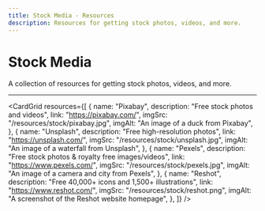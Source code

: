 ```yaml
---
title: Stock Media - Resources
description: Resources for getting stock photos, videos, and more.
---
```



# Stock Media

A collection of resources for getting stock photos, videos, and more.

---

<CardGrid
  resources={[
    {
      name: "Pixabay",
      description: "Free stock photos and videos",
      link: "https://pixabay.com/",
      imgSrc: "/resources/stock/pixabay.jpg",
      imgAlt: "An image of a duck from Pixabay",
    },
    {
      name: "Unsplash",
      description: "Free high-resolution photos",
      link: "https://unsplash.com/",
      imgSrc: "/resources/stock/unsplash.jpg",
      imgAlt: "An image of a waterfall from Unsplash",
    },
    {
      name: "Pexels",
      description: "Free stock photos & royalty free images/videos",
      link: "https://www.pexels.com/",
      imgSrc: "/resources/stock/pexels.jpg",
      imgAlt: "An image of a camera and city from Pexels",
    },
    {
      name: "Reshot",
      description: "Free 40,000+ icons and 1,500+ illustrations",
      link: "https://www.reshot.com/",
      imgSrc: "/resources/stock/reshot.png",
      imgAlt: "A screenshot of the Reshot website homepage",
    },
  ]}
/>
